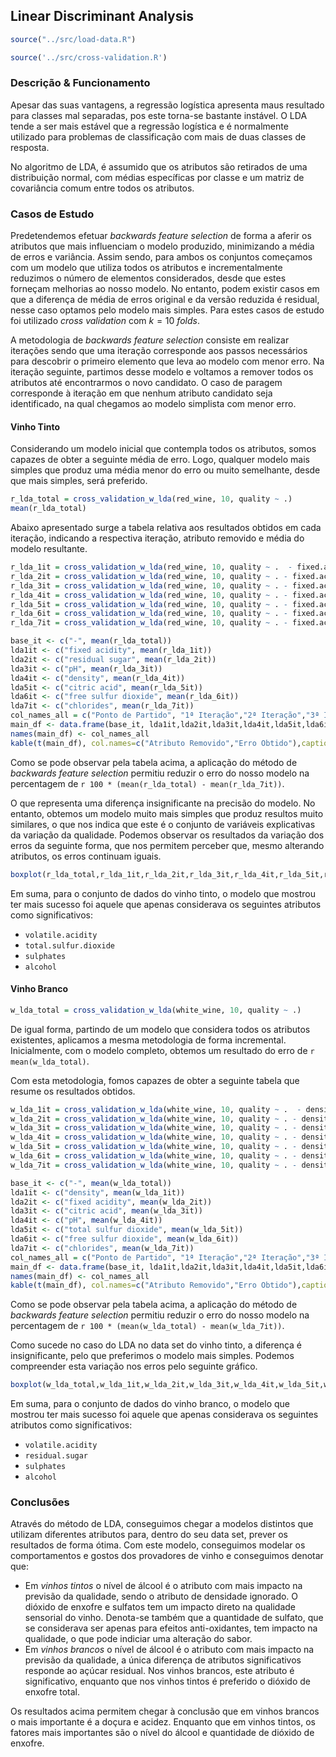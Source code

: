 ## Linear Discriminant Analysis

```r
source("../src/load-data.R")
```

```r
source('../src/cross-validation.R')
```

### Descrição & Funcionamento

Apesar das suas vantagens, a regressão logística apresenta maus resultado para classes mal separadas, pos este torna-se bastante instável. O LDA tende a ser mais estável que a regressão logística e é normalmente utilizado para problemas de classificação com mais de duas classes de resposta.

No algoritmo de LDA, é assumido que os atributos são retirados de uma distribuição normal, com médias específicas por classe e um matriz de covariância comum entre todos os atributos.

### Casos de Estudo

Predetendemos efetuar *backwards feature selection* de forma a aferir os atributos que mais influenciam o modelo produzido, minimizando a média de erros e variância. Assim sendo, para ambos os conjuntos começamos com um modelo que utiliza todos os atributos e incrementalmente reduzimos o número de elementos considerados, desde que estes forneçam melhorias ao nosso modelo. No entanto, podem existir casos em que a diferença de média de erros original e da versão reduzida é residual, nesse caso optamos pelo modelo mais simples. Para estes casos de estudo foi utilizado *cross validation* com $k = 10$ *folds*.

A metodologia de *backwards feature selection* consiste em realizar iterações sendo que uma iteração corresponde aos passos necessários para descobrir o primeiro elemento que leva ao modelo com menor erro. Na iteração seguinte, partimos desse modelo e voltamos a remover todos os atributos até encontrarmos o novo candidato. O caso de paragem corresponde à iteração em que nenhum atributo candidato seja identificado, na qual chegamos ao modelo simplista com menor erro.

#### Vinho Tinto

Considerando um modelo inicial que contempla todos os atributos, somos capazes de obter a seguinte média de erro. Logo, qualquer modelo mais simples que produz uma média menor do erro ou muito semelhante, desde que mais simples, será preferido.

```r
r_lda_total = cross_validation_w_lda(red_wine, 10, quality ~ .)
mean(r_lda_total)
```

Abaixo apresentado surge a tabela relativa aos resultados obtidos em cada iteração, indicando a respectiva iteração, atributo removido e média do modelo resultante.

```r
r_lda_1it = cross_validation_w_lda(red_wine, 10, quality ~ .  - fixed.acidity )
r_lda_2it = cross_validation_w_lda(red_wine, 10, quality ~ . - fixed.acidity - residual.sugar )
r_lda_3it = cross_validation_w_lda(red_wine, 10, quality ~ . - fixed.acidity - residual.sugar - pH )
r_lda_4it = cross_validation_w_lda(red_wine, 10, quality ~ . - fixed.acidity - residual.sugar - pH - density )
r_lda_5it = cross_validation_w_lda(red_wine, 10, quality ~ . - fixed.acidity - residual.sugar - pH - density - citric.acid )
r_lda_6it = cross_validation_w_lda(red_wine, 10, quality ~ . - fixed.acidity - residual.sugar - pH - density - citric.acid - free.sulfur.dioxide )
r_lda_7it = cross_validation_w_lda(red_wine, 10, quality ~ . - fixed.acidity - residual.sugar - pH - density - citric.acid - free.sulfur.dioxide - chlorides )

base_it <- c("-", mean(r_lda_total))
lda1it <- c("fixed acidity", mean(r_lda_1it))
lda2it <- c("residual sugar", mean(r_lda_2it))
lda3it <- c("pH", mean(r_lda_3it))
lda4it <- c("density", mean(r_lda_4it))
lda5it <- c("citric acid", mean(r_lda_5it))
lda6it <- c("free sulfur dioxide", mean(r_lda_6it))
lda7it <- c("chlorides", mean(r_lda_7it))
col_names_all = c("Ponto de Partido", "1ª Iteração","2ª Iteração","3ª Iteração","4ª Iteração","5ª Iteração","6ª Iteração", "Última Iteração")
main_df <- data.frame(base_it, lda1it,lda2it,lda3it,lda4it,lda5it,lda6it,lda7it )
names(main_df) <- col_names_all
kable(t(main_df), col.names=c("Atributo Removido","Erro Obtido"),caption="Resumo da aplicação de backwards feature selection")
```

Como se pode observar pela tabela acima, a aplicação do método de *backwards
feature selection* permitiu reduzir o erro do nosso modelo na percentagem de `r 100 * (mean(r_lda_total) - mean(r_lda_7it))`.

O que representa uma diferença insignificante na precisão do modelo. No
entanto, obtemos um modelo muito mais simples que produz resultos muito
similares, o que nos indica que este é o conjunto de variáveis explicativas da
variação da qualidade. Podemos observar os resultados da variação dos erros da
seguinte forma, que nos permitem perceber que, mesmo alterando atributos, os
erros continuam iguais.

```r

boxplot(r_lda_total,r_lda_1it,r_lda_2it,r_lda_3it,r_lda_4it,r_lda_5it,r_lda_6it,r_lda_7it, names = c("PP", "1ªI","2ªI","3ªI","4ªI","5ªI","6ªI", "UI"))

```

Em suma, para o conjunto de dados do vinho tinto, o modelo que mostrou ter mais
sucesso foi aquele que apenas considerava os seguintes atributos como
significativos:

* `volatile.acidity`
* `total.sulfur.dioxide`
* `sulphates`
* `alcohol`

#### Vinho Branco

```r
w_lda_total = cross_validation_w_lda(white_wine, 10, quality ~ .)
```

De igual forma, partindo de um modelo que considera todos os atributos
existentes, aplicamos a mesma metodologia de forma incremental. Inicialmente,
com o modelo completo, obtemos um resultado do erro de  `r mean(w_lda_total)`.

Com esta metodologia, fomos capazes de obter a seguinte tabela que resume os resultados obtidos.

```r
w_lda_1it = cross_validation_w_lda(white_wine, 10, quality ~ .  - density )
w_lda_2it = cross_validation_w_lda(white_wine, 10, quality ~ . - density - fixed.acidity )
w_lda_3it = cross_validation_w_lda(white_wine, 10, quality ~ . - density - fixed.acidity - citric.acid )
w_lda_4it = cross_validation_w_lda(white_wine, 10, quality ~ . - density - fixed.acidity - citric.acid - pH )
w_lda_5it = cross_validation_w_lda(white_wine, 10, quality ~ . - density - fixed.acidity - citric.acid - pH - total.sulfur.dioxide )
w_lda_6it = cross_validation_w_lda(white_wine, 10, quality ~ . - density - fixed.acidity - citric.acid - pH - total.sulfur.dioxide - free.sulfur.dioxide)
w_lda_7it = cross_validation_w_lda(white_wine, 10, quality ~ . - density - fixed.acidity - citric.acid - pH - total.sulfur.dioxide - free.sulfur.dioxide - chlorides )

base_it <- c("-", mean(w_lda_total))
lda1it <- c("density", mean(w_lda_1it))
lda2it <- c("fixed acidity", mean(w_lda_2it))
lda3it <- c("citric acid", mean(w_lda_3it))
lda4it <- c("pH", mean(w_lda_4it))
lda5it <- c("total sulfur dioxide", mean(w_lda_5it))
lda6it <- c("free sulfur dioxide", mean(w_lda_6it))
lda7it <- c("chlorides", mean(w_lda_7it))
col_names_all = c("Ponto de Partido", "1ª Iteração","2ª Iteração","3ª Iteração","4ª Iteração","5ª Iteração","6ª Iteração", "Última Iteração")
main_df <- data.frame(base_it, lda1it,lda2it,lda3it,lda4it,lda5it,lda6it,lda7it )
names(main_df) <- col_names_all
kable(t(main_df), col.names=c("Atributo Removido","Erro Obtido"),caption="Resumo da aplicação de backwards feature selection")
```

Como se pode observar pela tabela acima, a aplicação do método de *backwards
feature selection* permitiu reduzir o erro do nosso modelo na percentagem de `r 100 * (mean(w_lda_total) - mean(w_lda_7it))`.

Como sucede no caso do LDA no data set do vinho tinto, a diferença é
insignificante, pelo que preferimos o modelo mais simples. Podemos compreender
esta variação nos erros pelo seguinte gráfico.

```r

boxplot(w_lda_total,w_lda_1it,w_lda_2it,w_lda_3it,w_lda_4it,w_lda_5it,w_lda_6it,w_lda_7it, names = c("PP", "1ªI","2ªI","3ªI","4ªI","5ªI","6ªI", "UI"))

```

Em suma, para o conjunto de dados do vinho branco, o modelo que mostrou ter mais sucesso foi aquele que apenas considerava os seguintes atributos como significativos:

* `volatile.acidity`
* `residual.sugar`
* `sulphates`
* `alcohol`

### Conclusões

Através do método de LDA, conseguimos chegar a modelos distintos que utilizam diferentes atributos para, dentro do seu data set, prever os resultados de forma ótima. Com este modelo, conseguimos modelar os comportamentos e gostos dos provadores de vinho e conseguimos denotar que:

* Em *vinhos tintos* o nível de álcool é o atributo com mais impacto na previsão da qualidade, sendo o atributo de densidade ignorado. O dióxido de enxofre e sulfatos tem um impacto direto na qualidade sensorial do vinho. Denota-se também que a quantidade de sulfato, que se considerava ser apenas para efeitos anti-oxidantes, tem impacto na qualidade, o que pode indiciar uma alteração do sabor.
* Em *vinhos brancos* o nível de álcool é o atributo com mais impacto na previsão da qualidade, a única diferença de atributos significativos responde ao açúcar residual. Nos vinhos brancos, este atributo é significativo, enquanto que nos vinhos tintos é preferido o dióxido de enxofre total.

Os resultados acima permitem chegar à conclusão que em vinhos brancos o mais
importante é a doçura e acidez. Enquanto que em vinhos tintos, os fatores mais
importantes são o nível do álcool e quantidade de dióxido de enxofre.
